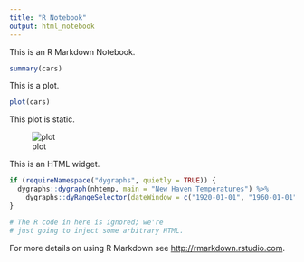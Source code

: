 ```yaml
---
title: "R Notebook"
output: html_notebook
---
```


This is an R Markdown Notebook.

```r
summary(cars)
```

This is a plot.

```r
plot(cars)
```

This plot is static.

![plot](tinyplot.png)

This is an HTML widget.

```r
if (requireNamespace("dygraphs", quietly = TRUE)) {
  dygraphs::dygraph(nhtemp, main = "New Haven Temperatures") %>% 
    dygraphs::dyRangeSelector(dateWindow = c("1920-01-01", "1960-01-01"))
}
```

```r
# The R code in here is ignored; we're
# just going to inject some arbitrary HTML.
```

For more details on using R Markdown see <http://rmarkdown.rstudio.com>.
